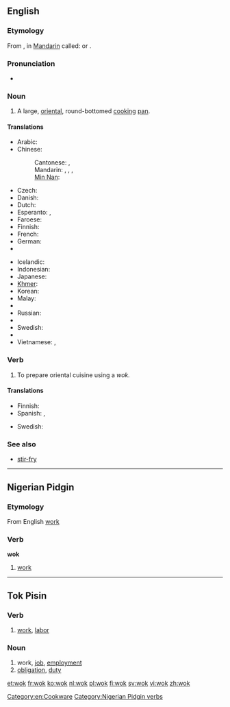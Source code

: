 ==English==

===Etymology===
From {{etyl|yue}} {{term|鑊|tr=wok6|lang=yue}}, in [[Mandarin]] called: {{zh-tsp|鑊|镬|huò}} or {{zh-tsp|鍋|锅|guō}}.

===Pronunciation===
* {{rhymes|ɒk}}

===Noun===
{{en-noun}}

# A large, [[oriental]], round-bottomed [[cook]]ing [[pan]].

====Translations====
{{trans-top|large round pan}}
* Arabic: {{t|ar|ووك|m|tr=wuuk}}
* Chinese:
*: Cantonese: {{tø|yue|鑊}}, {{tø|yue|镬|tr=wok6}}
*: Mandarin: {{t-|cmn|鍋|sc=Hani}}, {{t-|cmn|锅|tr=guō|sc=Hani}}, {{t-|cmn|鑊|sc=Hani}}, {{t-|cmn|镬|tr=huò|sc=Hani}}
*: [[Min Nan]]: {{tø|nan|鍋|tr=e, ko|sc=Hans}}
* Czech: {{t|cs|pánev wok|f}}
* Danish: {{t-|da|wok|c}}
* Dutch: {{t+|nl|wok|m}}
* Esperanto: {{t-|eo|uoko|xs=Esperanto}}, {{t-|eo|volbopato|xs=Esperanto}}
* Faroese: {{t|fo|vokk|f}}
* Finnish: {{t-|fi|wokkipannu}}
* French: {{t+|fr|wok|m}}
* German: {{t-|de|Wok|m}}
* {{trreq|he}}
{{trans-mid}}
* Icelandic: {{t|is|wok-panna|f}}
* Indonesian: {{t-|id|wajan|xs=Indonesian}}
* Japanese: {{t|ja|中華鍋|tr=ちゅうかなべ, Chūka-nabe}}
* [[Khmer]]: {{t|km|ខ្ទះ|tr=kteah|sc=Khmr}}
* Korean: {{t|ko|중국 냄비|tr=Jungguk naembi}}
* Malay: {{t|ms|kuali}}
* {{trreq|pt}}
* Russian: {{t|ru|вок|m|tr=vok}}
* {{trreq|es}}
* Swedish: {{t+|sv|wokpanna|c}}
* {{trreq|tl}}
* Vietnamese: {{t|vi|cái xanh|xs=Vietnamese}}, {{t+|vi|chảo|xs=Vietnamese}}
{{trans-bottom}}

===Verb===
{{en-verb|woks|woking|woked}}

# To prepare oriental cuisine using a ''wok.''

====Translations====
{{trans-top|to use a wok}}
* Finnish: {{t-|fi|wokata}}
* Spanish: {{t|es|wokiar}}, {{t|es|usar un wok}}
{{trans-mid}}
* Swedish: {{t|sv|woka}}
{{trans-bottom}}

===See also===
* [[stir-fry]]

[[Category:en:Cookware]]

----

==Nigerian Pidgin==

===Etymology===
From English [[work]]

===Verb===
'''wok'''

# [[work]]

[[Category:Nigerian Pidgin verbs]]

----

==Tok Pisin==

===Verb===
{{head|tpi|verb}}

# [[work]], [[labor]]

===Noun===
{{head|tpi|noun}}

# work, [[job]], [[employment]]
# [[obligation]], [[duty]]

[[et:wok]]
[[fr:wok]]
[[ko:wok]]
[[nl:wok]]
[[pl:wok]]
[[fi:wok]]
[[sv:wok]]
[[vi:wok]]
[[zh:wok]]